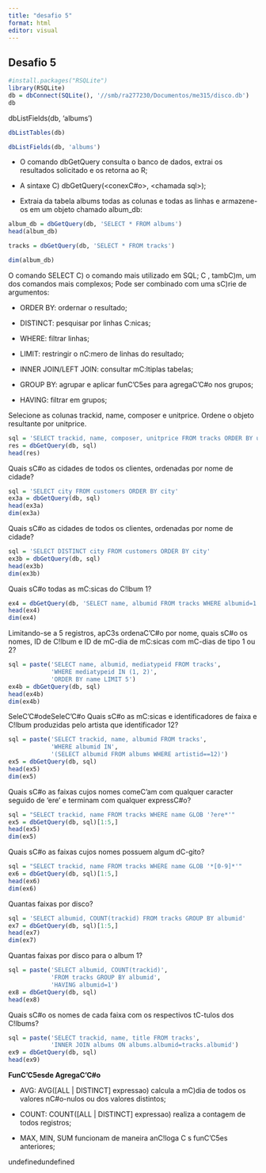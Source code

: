---
title: "desafio 5"
format: html
editor: visual
---

## Desafio 5

```{r}
#install.packages("RSQLite")
library(RSQLite)
db = dbConnect(SQLite(), '//smb/ra277230/Documentos/me315/disco.db')
db
```

dbListFields(db, 'albums')

```{r}
dbListTables(db)
```

```{r}
dbListFields(db, 'albums')
```

-   O comando dbGetQuery consulta o banco de dados, extrai os resultados solicitado e os retorna ao R;

-   A sintaxe C) dbGetQuery(\<conexC#o\>, \<chamada sql\>);

-   Extraia da tabela albums todas as colunas e todas as linhas e armazene-os em um objeto chamado album_db:

```{r}
album_db = dbGetQuery(db, 'SELECT * FROM albums')
head(album_db)

tracks = dbGetQuery(db, 'SELECT * FROM tracks')
```

```{r}
dim(album_db)
```

O comando SELECT C) o comando mais utilizado em SQL; C , tambC)m, um dos comandos mais complexos; Pode ser combinado com uma sC)rie de argumentos:

-   ORDER BY: ordernar o resultado;

-   DISTINCT: pesquisar por linhas C:nicas;

-   WHERE: filtrar linhas;

-   LIMIT: restringir o nC:mero de linhas do resultado;

-   INNER JOIN/LEFT JOIN: consultar mC:ltiplas tabelas;

-   GROUP BY: agrupar e aplicar funC'C5es para agregaC'C#o nos grupos;

-   HAVING: filtrar em grupos;

Selecione as colunas trackid, name, composer e unitprice. Ordene o objeto resultante por unitprice.

```{r}
sql = 'SELECT trackid, name, composer, unitprice FROM tracks ORDER BY unitprice'
res = dbGetQuery(db, sql)
head(res)
```

Quais sC#o as cidades de todos os clientes, ordenadas por nome de cidade?

```{r}
sql = 'SELECT city FROM customers ORDER BY city'
ex3a = dbGetQuery(db, sql)
head(ex3a)
dim(ex3a)
```

Quais sC#o as cidades de todos os clientes, ordenadas por nome de cidade?

```{r}
sql = 'SELECT DISTINCT city FROM customers ORDER BY city'
ex3b = dbGetQuery(db, sql)
head(ex3b)
dim(ex3b)
```

Quais sC#o todas as mC:sicas do C!lbum 1?

```{r}
ex4 = dbGetQuery(db, 'SELECT name, albumid FROM tracks WHERE albumid=1')
head(ex4)
dim(ex4)
```

Limitando-se a 5 registros, apC3s ordenaC'C#o por nome, quais sC#o os nomes, ID de C!lbum e ID de mC-dia de mC:sicas com mC-dias de tipo 1 ou 2?

```{r}
sql = paste('SELECT name, albumid, mediatypeid FROM tracks', 
            'WHERE mediatypeid IN (1, 2)', 
            'ORDER BY name LIMIT 5')
ex4b = dbGetQuery(db, sql)
head(ex4b)
dim(ex4b)
```

SeleC'C#odeSeleC'C#o Quais sC#o as mC:sicas e identificadores de faixa e C!lbum produzidas pelo artista que identificador 12?

```{r}
sql = paste('SELECT trackid, name, albumid FROM tracks',
            'WHERE albumid IN',
            '(SELECT albumid FROM albums WHERE artistid==12)')
ex5 = dbGetQuery(db, sql)
head(ex5)
dim(ex5)
```

Quais sC#o as faixas cujos nomes comeC'am com qualquer caracter seguido de 'ere' e terminam com qualquer expressC#o?

```{r}
sql = "SELECT trackid, name FROM tracks WHERE name GLOB '?ere*'"
ex5 = dbGetQuery(db, sql)[1:5,]
head(ex5)
dim(ex5)
```

Quais sC#o as faixas cujos nomes possuem algum dC-gito?

```{r}
sql = "SELECT trackid, name FROM tracks WHERE name GLOB '*[0-9]*'"
ex6 = dbGetQuery(db, sql)[1:5,]
head(ex6)
dim(ex6)
```

Quantas faixas por disco?

```{r}
sql = 'SELECT albumid, COUNT(trackid) FROM tracks GROUP BY albumid'
ex7 = dbGetQuery(db, sql)[1:5,]
head(ex7)
dim(ex7)
```

Quantas faixas por disco para o album 1?

```{r}
sql = paste('SELECT albumid, COUNT(trackid)',
            'FROM tracks GROUP BY albumid',
            'HAVING albumid=1')
ex8 = dbGetQuery(db, sql)
head(ex8)

```

Quais sC#o os nomes de cada faixa com os respectivos tC-tulos dos C!lbums?

```{r}
sql = paste('SELECT trackid, name, title FROM tracks',
            'INNER JOIN albums ON albums.albumid=tracks.albumid')
ex9 = dbGetQuery(db, sql)
head(ex9)
```

**FunC'C5esde AgregaC'C#o**

-   AVG: AVG(\[ALL \| DISTINCT\] expressao) calcula a mC)dia de todos os valores nC#o-nulos ou dos valores distintos;

-   COUNT: COUNT(\[ALL \| DISTINCT\] expressao) realiza a contagem de todos registros;

-   MAX, MIN, SUM funcionam de maneira anC!loga C s funC'C5es anteriores;

undefinedundefined
